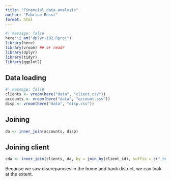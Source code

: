 ```yaml
---
title: "Financial data analysis"
author: "Fabrice Rossi"
format: html
---
```


```r
#| message: false
here::i_am("dplyr-102.Rproj")
library(here)
library(vroom) ## or readr
library(dplyr)
library(tidyr)
library(ggplot2)
```

## Data loading
```r
#| message: false
clients <- vroom(here("data", "client.csv"))
accounts <- vroom(here("data", "account.csv"))
disp <- vroom(here("data", "disp.csv"))
```

## Joining
```r
da <- inner_join(accounts, disp)
```

## Joining client
```r
cda <- inner_join(clients, da, by = join_by(client_id), suffix = c("_home", "_bank"))
```

Because we saw discrepancies in the home and bank district, we can look at the extent.


